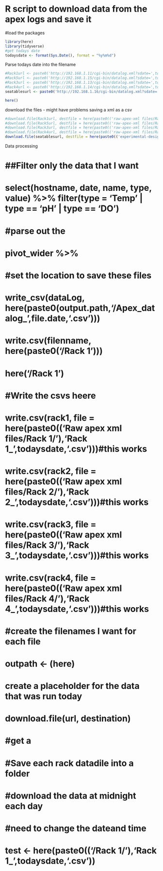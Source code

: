 # R script to download data from the apex logs and save it
#load the packages
```r
library(here)
library(tidyverse)
#get todays date
todaysdate <- format(Sys.Date(), format = "%y%m%d")
```

Parse todays date into the filename
```r
#Rack1url <- paste0('http://192.168.1.11/cgi-bin/datalog.xml?sdate=',todaysdate,'&days=3')
#Rack5url <- paste0('http://192.168.1.15/cgi-bin/datalog.xml?sdate=',todaysdate,'&days=3')
#Rack3url <- paste0('http://192.168.1.13/cgi-bin/datalog.xml?sdate=',todaysdate,'&days=3')
#Rack4url <- paste0('http://192.168.1.14/cgi-bin/datalog.xml?sdate=',todaysdate,'&days=3'
seatablesurl <- paste0('http://192.168.1.16/cgi-bin/datalog.xml?sdate=',todaysdate,'&days=3')
```

```r
here()
```


download the files - might have problems saving a xml as a csv

```r
#download.file(Rack1url, destfile = here(paste0(('raw-apex-xml files/Rack 1/'),'Rack 1_',todaysdate,'.xml')))
#download.file(Rack5url, destfile = here(paste0(('raw-apex-xml files/Rack 5/'),'Rack 5_',todaysdate,'.xml')))
#download.file(Rack3url, destfile = here(paste0(('raw-apex-xml files/Rack 3/'),'Rack 3_',todaysdate,'.xml')))
#download.file(Rack4url, destfile = here(paste0(('raw-apex-xml files/Rack 4/'),'Rack 4_',todaysdate,'.xml')))
download.file(seatablesurl, destfile = here(paste0(('experimental-design/raw-apex-xml/'),'seatables',todaysdate,'.xml')))
```

Data processing

# ##Filter only the data that I want
# select(hostname, date, name, type, value) %>% filter(type = 'Temp' | type == 'pH' | type == 'DO')
# #parse out the 
# pivot_wider %>% 

# #set the location to save these files 
# write_csv(dataLog, here(paste0(output.path,'/Apex_datalog_',file.date,'.csv')))
# write.csv(filenname, here(paste0('/Rack 1')))
# here('/Rack 1')
# 
# #Write the csvs heere
# write.csv(rack1, file = here(paste0(('Raw apex xml files/Rack 1/'),'Rack 1_',todaysdate,'.csv')))#this works
# write.csv(rack2, file = here(paste0(('Raw apex xml files/Rack 2/'),'Rack 2_',todaysdate,'.csv')))#this works
# write.csv(rack3, file = here(paste0(('Raw apex xml files/Rack 3/'),'Rack 3_',todaysdate,'.csv')))#this works
# write.csv(rack4, file = here(paste0(('Raw apex xml files/Rack 4/'),'Rack 4_',todaysdate,'.csv')))#this works
# #create the filenames I want for each file
# 
# outpath <- (here)
# 
# create a placeholder for the data that was run today 
# 
# download.file(url, destination)
# 
# 
# #get a
# #Save each rack datadile into a folder
# #download the data at midnight each day
# #need to change the dateand time
# 
# test <- here(paste0(('/Rack 1/'),'Rack 1_',todaysdate,'.csv'))
